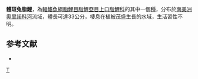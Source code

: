 {{Speciesbox 
| genus = Leporinus
| species = punctatus
| authority = [[Garavello|Garavello]], 2000
| status = NE
| status_system = IUCN3.1
}}
'''體斑兔脂鯉'''，為[[輻鰭魚綱|輻鰭魚綱]][[脂鯉目|脂鯉目]][[脂鯉亞目|脂鯉亞目]][[上口脂鯉科|上口脂鯉科]]的其中一個[[種|種]]，分布於[[南美洲|南美洲]][[奧里諾科河|奧里諾科河]]流域，體長可達33公分，棲息在植被茂盛生長的水域，生活習性不明。

==参考文献==
{{refbegin}}
*{{FishBase_species|genus=Leporinus|species=punctatus|year=2013|month=9}}
{{refend}}
{{Taxonbar}}

[[Category:兔脂鯉屬|T]]